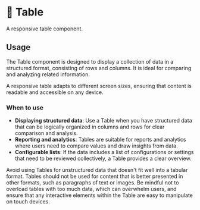 # 💠 Table

A responsive table component.


## Usage

The Table component is designed to display a collection of data in a structured format, consisting of rows and columns. It is ideal for comparing and analyzing related information. 

A responsive table adapts to different screen sizes, ensuring that content is readable and accessible on any device.

### When to use
- **Displaying structured data**: Use a Table when you have structured data that can be logically organized in columns and rows for clear comparison and analysis.
- **Reporting and analytics**: Tables are suitable for reports and analytics where users need to compare values and draw insights from data.
- **Configurable lists**: If the data includes a list of configurations or settings that need to be reviewed collectively, a Table provides a clear overview.

Avoid using Tables for unstructured data that doesn't fit well into a tabular format. Tables should not be used for content that is better presented in other formats, such as paragraphs of text or images. Be mindful not to overload tables with too much data, which can overwhelm users, and ensure that any interactive elements within the Table are easy to manipulate on touch devices.